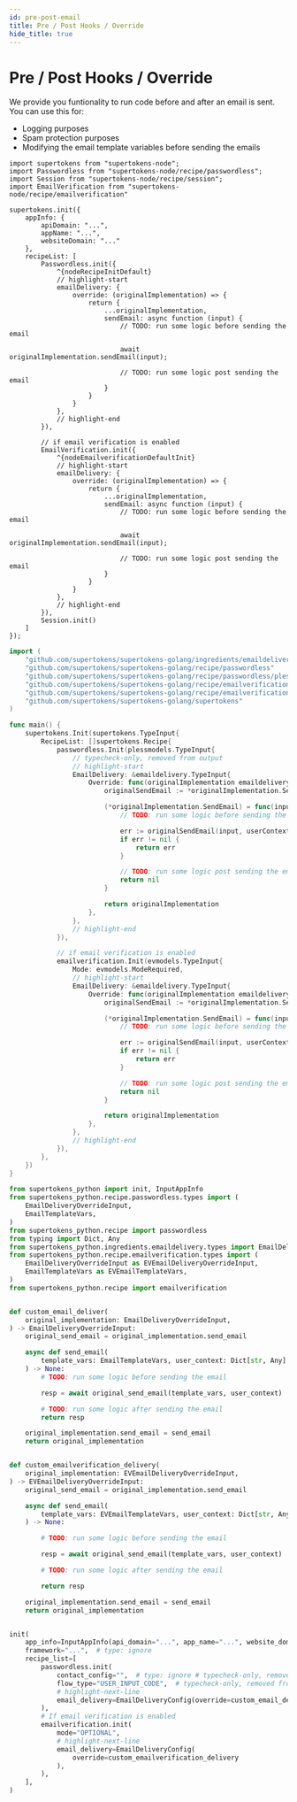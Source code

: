 ```yaml
---
id: pre-post-email
title: Pre / Post Hooks / Override
hide_title: true
---
```



# Pre / Post Hooks / Override

We provide you funtionality to run code before and after an email is sent. You can use this for:
- Logging purposes
- Spam protection purposes
- Modifying the email template variables before sending the emails

<BackendSDKTabs>
<TabItem value="nodejs">

```tsx
import supertokens from "supertokens-node";
import Passwordless from "supertokens-node/recipe/passwordless";
import Session from "supertokens-node/recipe/session";
import EmailVerification from "supertokens-node/recipe/emailverification"

supertokens.init({
    appInfo: {
        apiDomain: "...",
        appName: "...",
        websiteDomain: "..."
    },
    recipeList: [
        Passwordless.init({
            ^{nodeRecipeInitDefault}
            // highlight-start
            emailDelivery: {
                override: (originalImplementation) => {
                    return {
                        ...originalImplementation,
                        sendEmail: async function (input) {
                            // TODO: run some logic before sending the email
                            
                            await originalImplementation.sendEmail(input);

                            // TODO: run some logic post sending the email
                        }
                    }
                }
            },
            // highlight-end
        }),

        // if email verification is enabled
        EmailVerification.init({
            ^{nodeEmailverificationDefaultInit}
            // highlight-start
            emailDelivery: {
                override: (originalImplementation) => {
                    return {
                        ...originalImplementation,
                        sendEmail: async function (input) {
                            // TODO: run some logic before sending the email
                            
                            await originalImplementation.sendEmail(input);

                            // TODO: run some logic post sending the email
                        }
                    }
                }
            },
            // highlight-end
        }),
        Session.init()
    ]
});
```
</TabItem>
<TabItem value="go">

```go
import (
	"github.com/supertokens/supertokens-golang/ingredients/emaildelivery"
	"github.com/supertokens/supertokens-golang/recipe/passwordless"
	"github.com/supertokens/supertokens-golang/recipe/passwordless/plessmodels"
	"github.com/supertokens/supertokens-golang/recipe/emailverification"
	"github.com/supertokens/supertokens-golang/recipe/emailverification/evmodels"
	"github.com/supertokens/supertokens-golang/supertokens"
)

func main() {
	supertokens.Init(supertokens.TypeInput{
		RecipeList: []supertokens.Recipe{
			passwordless.Init(plessmodels.TypeInput{
				// typecheck-only, removed from output
				// highlight-start
				EmailDelivery: &emaildelivery.TypeInput{
					Override: func(originalImplementation emaildelivery.EmailDeliveryInterface) emaildelivery.EmailDeliveryInterface {
						originalSendEmail := *originalImplementation.SendEmail

						(*originalImplementation.SendEmail) = func(input emaildelivery.EmailType, userContext supertokens.UserContext) error {
							// TODO: run some logic before sending the email

							err := originalSendEmail(input, userContext)
							if err != nil {
								return err
							}

							// TODO: run some logic post sending the email
							return nil
						}

						return originalImplementation
					},
				},
				// highlight-end
			}),

			// if email verification is enabled
			emailverification.Init(evmodels.TypeInput{
				Mode: evmodels.ModeRequired,
				// highlight-start
				EmailDelivery: &emaildelivery.TypeInput{
					Override: func(originalImplementation emaildelivery.EmailDeliveryInterface) emaildelivery.EmailDeliveryInterface {
						originalSendEmail := *originalImplementation.SendEmail

						(*originalImplementation.SendEmail) = func(input emaildelivery.EmailType, userContext supertokens.UserContext) error {
							// TODO: run some logic before sending the email

							err := originalSendEmail(input, userContext)
							if err != nil {
								return err
							}

							// TODO: run some logic post sending the email
							return nil
						}

						return originalImplementation
					},
				},
				// highlight-end
			}),
		},
	})
}
```
</TabItem>
<TabItem value="python">

```python
from supertokens_python import init, InputAppInfo
from supertokens_python.recipe.passwordless.types import (
    EmailDeliveryOverrideInput,
    EmailTemplateVars,
)
from supertokens_python.recipe import passwordless
from typing import Dict, Any
from supertokens_python.ingredients.emaildelivery.types import EmailDeliveryConfig
from supertokens_python.recipe.emailverification.types import (
    EmailDeliveryOverrideInput as EVEmailDeliveryOverrideInput,
    EmailTemplateVars as EVEmailTemplateVars,
)
from supertokens_python.recipe import emailverification


def custom_email_deliver(
    original_implementation: EmailDeliveryOverrideInput,
) -> EmailDeliveryOverrideInput:
    original_send_email = original_implementation.send_email

    async def send_email(
        template_vars: EmailTemplateVars, user_context: Dict[str, Any]
    ) -> None:
        # TODO: run some logic before sending the email

        resp = await original_send_email(template_vars, user_context)

        # TODO: run some logic after sending the email
        return resp

    original_implementation.send_email = send_email
    return original_implementation


def custom_emailverification_delivery(
    original_implementation: EVEmailDeliveryOverrideInput,
) -> EVEmailDeliveryOverrideInput:
    original_send_email = original_implementation.send_email

    async def send_email(
        template_vars: EVEmailTemplateVars, user_context: Dict[str, Any]
    ) -> None:

        # TODO: run some logic before sending the email

        resp = await original_send_email(template_vars, user_context)

        # TODO: run some logic after sending the email

        return resp

    original_implementation.send_email = send_email
    return original_implementation


init(
    app_info=InputAppInfo(api_domain="...", app_name="...", website_domain="..."),
    framework="...",  # type: ignore
    recipe_list=[
        passwordless.init(
            contact_config="",  # type: ignore # typecheck-only, removed from output
            flow_type="USER_INPUT_CODE",  # typecheck-only, removed from output
            # highlight-next-line
            email_delivery=EmailDeliveryConfig(override=custom_email_deliver),
        ),
        # If email verification is enabled
        emailverification.init(
            mode="OPTIONAL",
            # highlight-next-line
            email_delivery=EmailDeliveryConfig(
                override=custom_emailverification_delivery
            ),
        ),
    ],
)
```

</TabItem>
</BackendSDKTabs>
